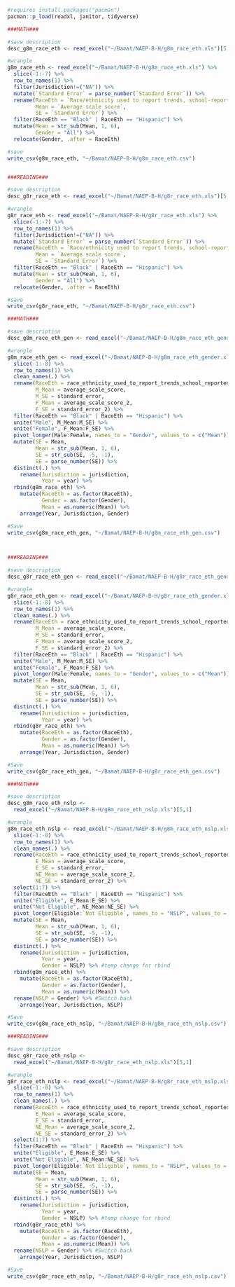 ```{r Packages, eval= FALSE, echo=FALSE, message=FALSE, warning=FALSE}

#requires install.packages("pacman")
pacman::p_load(readxl, janitor, tidyverse)

```

```{r RaceEth, eval= FALSE, echo=FALSE, message=FALSE, warning=FALSE}

###MATH###

#save description
desc_g8m_race_eth <- read_excel("~/Bamat/NAEP-B-H/g8m_race_eth.xls")[5,1]

#wrangle
g8m_race_eth <- read_excel("~/Bamat/NAEP-B-H/g8m_race_eth.xls") %>%
  slice(-1:-7) %>%
  row_to_names(1) %>%
  filter(Jurisdiction!=("NA")) %>%
  mutate(`Standard Error` = parse_number(`Standard Error`)) %>%
  rename(RaceEth = `Race/ethnicity used to report trends, school-reported`,
         Mean = `Average scale score`,
         SE = `Standard Error`) %>%
  filter(RaceEth == "Black" | RaceEth == "Hispanic") %>%
  mutate(Mean = str_sub(Mean, 1, 6),
         Gender = "All") %>%
  relocate(Gender, .after = RaceEth)

#save
write_csv(g8m_race_eth, "~/Bamat/NAEP-B-H/g8m_race_eth.csv")


###READING###

#save description
desc_g8r_race_eth <- read_excel("~/Bamat/NAEP-B-H/g8r_race_eth.xls")[5,1]

#wrangle
g8r_race_eth <- read_excel("~/Bamat/NAEP-B-H/g8r_race_eth.xls") %>%
  slice(-1:-7) %>%
  row_to_names(1) %>%
  filter(Jurisdiction!=("NA")) %>%
  mutate(`Standard Error` = parse_number(`Standard Error`)) %>%
  rename(RaceEth = `Race/ethnicity used to report trends, school-reported`,
         Mean = `Average scale score`,
         SE = `Standard Error`) %>%
  filter(RaceEth == "Black" | RaceEth == "Hispanic") %>%
  mutate(Mean = str_sub(Mean, 1, 6),
         Gender = "All") %>%
  relocate(Gender, .after = RaceEth)

#save
write_csv(g8r_race_eth, "~/Bamat/NAEP-B-H/g8r_race_eth.csv")

```

```{r RaceEthGen, eval= FALSE, echo=FALSE, message=FALSE, warning=FALSE}

###MATH###

#save description
desc_g8m_race_eth_gen <- read_excel("~/Bamat/NAEP-B-H/g8m_race_eth_gender.xls")[5,1]

#wrangle
g8m_race_eth_gen <- read_excel("~/Bamat/NAEP-B-H/g8m_race_eth_gender.xls") %>%
  slice(-1:-8) %>%
  row_to_names(1) %>%
  clean_names(.) %>%
  rename(RaceEth = race_ethnicity_used_to_report_trends_school_reported,
         M_Mean = average_scale_score,
         M_SE = standard_error,
         F_Mean = average_scale_score_2,
         F_SE = standard_error_2) %>%
  filter(RaceEth == "Black" | RaceEth == "Hispanic") %>%
  unite("Male", M_Mean:M_SE) %>%
  unite("Female", F_Mean:F_SE) %>%
  pivot_longer(Male:Female, names_to = "Gender", values_to = c("Mean")) %>%
  mutate(SE = Mean,
         Mean = str_sub(Mean, 1, 6),
         SE = str_sub(SE, -5, -1),
         SE = parse_number(SE)) %>%
  distinct(.) %>%
    rename(Jurisdiction = jurisdiction,
           Year = year) %>%
  rbind(g8m_race_eth) %>%
    mutate(RaceEth = as.factor(RaceEth),
           Gender = as.factor(Gender),
           Mean = as.numeric(Mean)) %>%
    arrange(Year, Jurisdiction, Gender)

#Save
write_csv(g8m_race_eth_gen, "~/Bamat/NAEP-B-H/g8m_race_eth_gen.csv")



###READING###

#save description
desc_g8r_race_eth_gen <- read_excel("~/Bamat/NAEP-B-H/g8r_race_eth_gender.xls")[5,1]

#wrangle
g8r_race_eth_gen <- read_excel("~/Bamat/NAEP-B-H/g8r_race_eth_gender.xls") %>%
  slice(-1:-8) %>%
  row_to_names(1) %>%
  clean_names(.) %>%
  rename(RaceEth = race_ethnicity_used_to_report_trends_school_reported,
         M_Mean = average_scale_score,
         M_SE = standard_error,
         F_Mean = average_scale_score_2,
         F_SE = standard_error_2) %>%
  filter(RaceEth == "Black" | RaceEth == "Hispanic") %>%
  unite("Male", M_Mean:M_SE) %>%
  unite("Female", F_Mean:F_SE) %>%
  pivot_longer(Male:Female, names_to = "Gender", values_to = c("Mean")) %>%
  mutate(SE = Mean,
         Mean = str_sub(Mean, 1, 6),
         SE = str_sub(SE, -5, -1),
         SE = parse_number(SE)) %>%
  distinct(.) %>%
    rename(Jurisdiction = jurisdiction,
           Year = year) %>%
  rbind(g8r_race_eth) %>%
    mutate(RaceEth = as.factor(RaceEth),
           Gender = as.factor(Gender),
           Mean = as.numeric(Mean)) %>%
    arrange(Year, Jurisdiction, Gender)

#Save
write_csv(g8r_race_eth_gen, "~/Bamat/NAEP-B-H/g8r_race_eth_gen.csv")

```

```{r RaceEthNslp, eval= FALSE, echo=FALSE, message=FALSE, warning=FALSE}

###MATH###

#save description
desc_g8m_race_eth_nslp <-
  read_excel("~/Bamat/NAEP-B-H/g8m_race_eth_nslp.xls")[5,1]

#wrangle
g8m_race_eth_nslp <- read_excel("~/Bamat/NAEP-B-H/g8m_race_eth_nslp.xls") %>% 
  slice(-1:-8) %>%
  row_to_names(1) %>%
  clean_names(.) %>%
  rename(RaceEth = race_ethnicity_used_to_report_trends_school_reported,
         E_Mean = average_scale_score,
         E_SE = standard_error,
         NE_Mean = average_scale_score_2,
         NE_SE = standard_error_2) %>%
  select(1:7) %>%
  filter(RaceEth == "Black" | RaceEth == "Hispanic") %>%
  unite("Eligible", E_Mean:E_SE) %>%
  unite("Not Eligible", NE_Mean:NE_SE) %>%
  pivot_longer(Eligible:`Not Eligible`, names_to = "NSLP", values_to = c("Mean")) %>%
  mutate(SE = Mean,
         Mean = str_sub(Mean, 1, 6),
         SE = str_sub(SE, -5, -1),
         SE = parse_number(SE)) %>%
  distinct(.) %>%
    rename(Jurisdiction = jurisdiction,
           Year = year,
           Gender = NSLP) %>% #temp change for rbind
  rbind(g8m_race_eth) %>%
    mutate(RaceEth = as.factor(RaceEth),
           Gender = as.factor(Gender),
           Mean = as.numeric(Mean)) %>%
  rename(NSLP = Gender) %>% #Switch back  
    arrange(Year, Jurisdiction, NSLP)

#Save
write_csv(g8m_race_eth_nslp, "~/Bamat/NAEP-B-H/g8m_race_eth_nslp.csv")

###READING###

#save description
desc_g8r_race_eth_nslp <-
  read_excel("~/Bamat/NAEP-B-H/g8r_race_eth_nslp.xls")[5,1]

#wrangle
g8r_race_eth_nslp <- read_excel("~/Bamat/NAEP-B-H/g8r_race_eth_nslp.xls") %>% 
  slice(-1:-8) %>%
  row_to_names(1) %>%
  clean_names(.) %>%
  rename(RaceEth = race_ethnicity_used_to_report_trends_school_reported,
         E_Mean = average_scale_score,
         E_SE = standard_error,
         NE_Mean = average_scale_score_2,
         NE_SE = standard_error_2) %>%
  select(1:7) %>%
  filter(RaceEth == "Black" | RaceEth == "Hispanic") %>%
  unite("Eligible", E_Mean:E_SE) %>%
  unite("Not Eligible", NE_Mean:NE_SE) %>%
  pivot_longer(Eligible:`Not Eligible`, names_to = "NSLP", values_to = c("Mean")) %>%
  mutate(SE = Mean,
         Mean = str_sub(Mean, 1, 6),
         SE = str_sub(SE, -5, -1),
         SE = parse_number(SE)) %>%
  distinct(.) %>%
    rename(Jurisdiction = jurisdiction,
           Year = year,
           Gender = NSLP) %>% #temp change for rbind
  rbind(g8r_race_eth) %>%
    mutate(RaceEth = as.factor(RaceEth),
           Gender = as.factor(Gender),
           Mean = as.numeric(Mean)) %>%
  rename(NSLP = Gender) %>% #Switch back  
    arrange(Year, Jurisdiction, NSLP)

#Save
write_csv(g8r_race_eth_nslp, "~/Bamat/NAEP-B-H/g8r_race_eth_nslp.csv")

```
